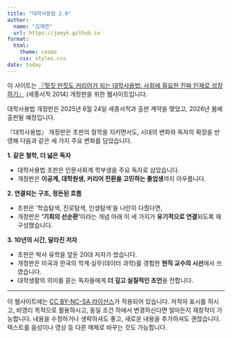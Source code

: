 ```yaml
---
title: "대학사용법 2.0"
author: 
  name: "김재연"
  url: https://jaeyk.github.io
format:
  html:
    theme: cosmo
    css: styles.css
date: today 
---
```


이 사이트는 [『헛짓 딴짓도 커리어가 되는 대학사용법: 사회에 필요한 진짜 인재로 성장하기』](https://ebook-product.kyobobook.co.kr/dig/epd/ebook/E000003198821) (세종서적 2014) 개정판을 위한 웹사이트입니다.

대학사용법 개정판은 2025년 6월 24일 세종서적과 출판 계약을 맺었고, 2026년 봄에 출판될 예정입니다.

::: {.callout-important title="📘 독자를 위한 세 가지 변화 포인트"}

『대학사용법』 개정판은 초판의 철학을 지키면서도, 시대의 변화와 독자의 확장을 반영해 다음과 같은 세 가지 주요 변화를 담았습니다.

**1. 같은 철학, 더 넓은 독자**

-   대학사용법 초판은 인문사회계 학부생을 주요 독자로 삼았습니다.\
-   개정판은 **이공계, 대학원생, 커리어 전환을 고민하는 졸업생**까지 아우릅니다.

**2. 연결되는 구조, 정돈된 흐름**

-   초판은 ‘학습탐색, 진로탐색, 인생탐색’을 나란히 다뤘다면,\
-   개정판은 **‘기회의 선순환’**이라는 개념 아래 이 세 가지가 **유기적으로 연결**되도록 재구성했습니다.

**3. 10년의 시간, 달라진 저자**

-   초판은 박사 유학을 앞둔 20대 저자가 썼습니다.\
-   개정판은 미국과 한국의 학계·실무(데이터 과학)를 경험한 **현직 교수의 시선**에서 쓰였습니다.\
-   대학생활의 의미를 묻는 독자들에게 **더 깊고 실질적인 조언**을 전합니다.
:::

------------------------------------------------------------------------

::: {.callout-note title="라이선스 안내"}
이 웹사이트에는 [CC BY-NC-SA 라이선스](license.qmd)가 적용되어 있습니다. 저작자 표시를 하시고, 비영리 목적으로 활용하시고, 동일 조건 하에서 변경하신다면 얼마든지 재창작이 가능합니다. 내용을 수정하거나 생략하셔도 좋고, 새로운 내용을 추가하셔도 괜찮습니다. 텍스트를 음성이나 영상 등 다른 매체로 바꾸는 것도 가능합니다.
:::
